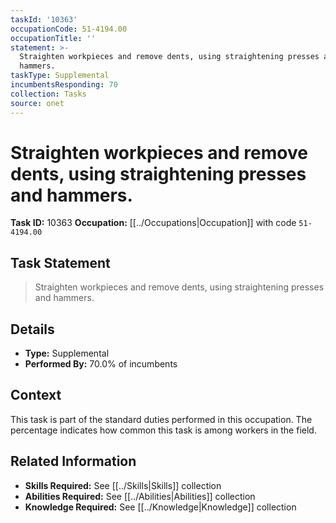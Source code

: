 ```yaml
---
taskId: '10363'
occupationCode: 51-4194.00
occupationTitle: ''
statement: >-
  Straighten workpieces and remove dents, using straightening presses and
  hammers.
taskType: Supplemental
incumbentsResponding: 70
collection: Tasks
source: onet
---
```

# Straighten workpieces and remove dents, using straightening presses and hammers.

**Task ID:** 10363
**Occupation:** [[../Occupations|Occupation]] with code `51-4194.00`

## Task Statement

> Straighten workpieces and remove dents, using straightening presses and hammers.

## Details

- **Type:** Supplemental
- **Performed By:** 70.0% of incumbents

## Context

This task is part of the standard duties performed in this occupation. The percentage indicates how common this task is among workers in the field.

## Related Information

- **Skills Required:** See [[../Skills|Skills]] collection
- **Abilities Required:** See [[../Abilities|Abilities]] collection
- **Knowledge Required:** See [[../Knowledge|Knowledge]] collection
